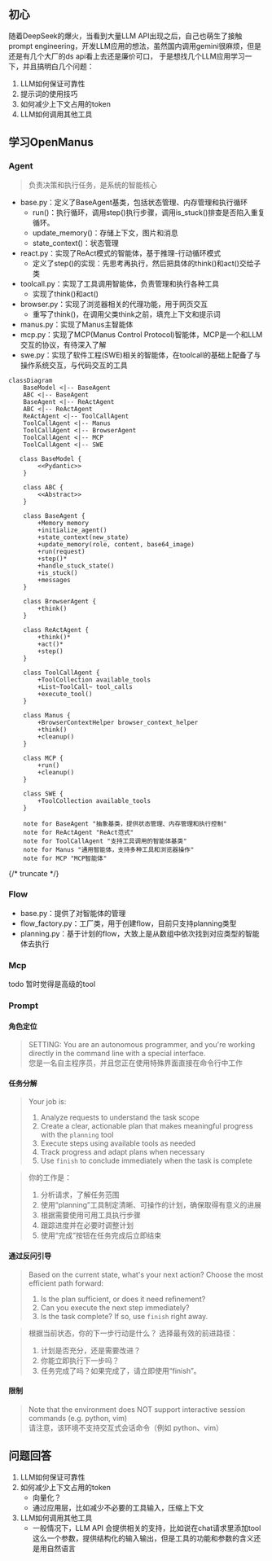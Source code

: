 
## 初心
随着DeepSeek的爆火，当看到大量LLM API出现之后，自己也萌生了接触prompt engineering，开发LLM应用的想法，虽然国内调用gemini很麻烦，但是还是有几个大厂的ds api看上去还是廉价可口，
于是想找几个LLM应用学习一下，并且搞明白几个问题：
1. LLM如何保证可靠性
2. 提示词的使用技巧
3. 如何减少上下文占用的token
4. LLM如何调用其他工具


## 学习OpenManus

### Agent
> 负责决策和执行任务，是系统的智能核心
- base.py：定义了BaseAgent基类，包括状态管理、内存管理和执行循环
    * run()：执行循环，调用step()执行步骤，调用is_stuck()排查是否陷入重复循环。
    * update_memory()：存储上下文，图片和消息
    * state_context()：状态管理
- react.py：实现了ReAct模式的智能体，基于推理-行动循环模式
    * 定义了step()的实现：先思考再执行，然后把具体的think()和act()交给子类
- toolcall.py：实现了工具调用智能体，负责管理和执行各种工具
    * 实现了think()和act()
- browser.py：实现了浏览器相关的代理功能，用于网页交互
    * 重写了think()，在调用父类think之前，填充上下文和提示词
- manus.py：实现了Manus主智能体
- mcp.py：实现了MCP(Manus Control Protocol)智能体，MCP是一个和LLM交互的协议，有待深入了解
- swe.py：实现了软件工程(SWE)相关的智能体，在toolcall的基础上配备了与操作系统交互，与代码交互的工具


```mermaid
classDiagram
    BaseModel <|-- BaseAgent
    ABC <|-- BaseAgent
    BaseAgent <|-- ReActAgent
    ABC <|-- ReActAgent
    ReActAgent <|-- ToolCallAgent
    ToolCallAgent <|-- Manus
    ToolCallAgent <|-- BrowserAgent
    ToolCallAgent <|-- MCP
    ToolCallAgent <|-- SWE

   class BaseModel {
        <<Pydantic>>
    }

    class ABC {
        <<Abstract>>
    }

    class BaseAgent {
        +Memory memory
        +initialize_agent()
        +state_context(new_state)
        +update_memory(role, content, base64_image)
        +run(request)
        +step()* 
        +handle_stuck_state()
        +is_stuck()
        +messages
    }

    class BrowserAgent {
        +think()
    }

    class ReActAgent {
        +think()*
        +act()*
        +step()
    }
    
    class ToolCallAgent {
        +ToolCollection available_tools
        +List~ToolCall~ tool_calls
        +execute_tool()
    }
    
    class Manus {
        +BrowserContextHelper browser_context_helper
        +think()
        +cleanup()
    }
    
    class MCP {
        +run()
        +cleanup()
    }
    
    class SWE {
        +ToolCollection available_tools
    }

    note for BaseAgent "抽象基类，提供状态管理、内存管理和执行控制"
    note for ReActAgent "ReAct范式"
    note for ToolCallAgent "支持工具调用的智能体基类"
    note for Manus "通用智能体，支持多种工具和浏览器操作"
    note for MCP "MCP智能体"
```
{/* truncate */}
### Flow

* base.py：提供了对智能体的管理
* flow_factory.py：工厂类，用于创建flow，目前只支持planning类型
* planning.py：基于计划的flow，大致上是从数组中依次找到对应类型的智能体去执行

### Mcp

todo 暂时觉得是高级的tool

### Prompt
#### 角色定位
> SETTING: You are an autonomous programmer, and you're working directly in the command line with a special interface.   
> 您是一名自主程序员，并且您正在使用特殊界面直接在命令行中工作

#### 任务分解
> Your job is:
> 1. Analyze requests to understand the task scope
> 2. Create a clear, actionable plan that makes meaningful progress with the `planning` tool
> 3. Execute steps using available tools as needed
> 4. Track progress and adapt plans when necessary
> 5. Use `finish` to conclude immediately when the task is complete

> 你的工作是：
> 1. 分析请求，了解任务范围
> 2. 使用“planning”工具制定清晰、可操作的计划，确保取得有意义的进展
> 3. 根据需要使用可用工具执行步骤
> 4. 跟踪进度并在必要时调整计划
> 5. 使用“完成”按钮在任务完成后立即结束

#### 通过反问引导
> Based on the current state, what's your next action?
> Choose the most efficient path forward:
> 1. Is the plan sufficient, or does it need refinement?
> 2. Can you execute the next step immediately?
> 3. Is the task complete? If so, use `finish` right away.

> 根据当前状态，你的下一步行动是什么？
> 选择最有效的前进路径：
> 1. 计划是否充分，还是需要改进？
> 2. 你能立即执行下一步吗？
> 3. 任务完成了吗？如果完成了，请立即使用“finish”。

#### 限制
> Note that the environment does NOT support interactive session commands (e.g. python, vim)   
> 请注意，该环境不支持交互式会话命令（例如 python、vim）

## 问题回答
1. LLM如何保证可靠性
2. 如何减少上下文占用的token
    * 向量化？
    * 通过应用层，比如减少不必要的工具输入，压缩上下文
3. LLM如何调用其他工具
    * 一般情况下，LLM API 会提供相关的支持，比如说在chat请求里添加tool这么一个参数，提供结构化的输入输出，但是工具的功能和参数的含义还是用自然语言

